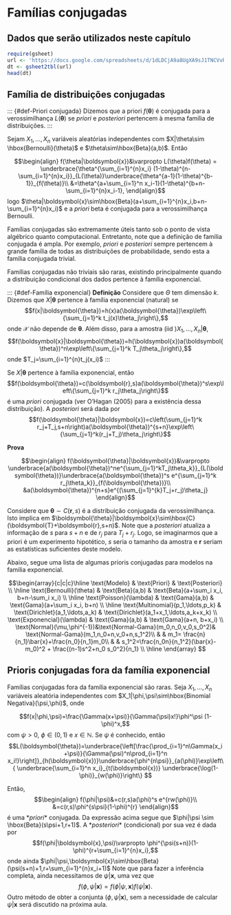 # Famílias conjugadas



## Dados que serão utilizados neste capítulo


```r
require(gsheet)
url <- 'https://docs.google.com/spreadsheets/d/1dLDCjA9a8UgXA9sJ1TNCVvRCDFITalewGkHlc__Eg20/edit?usp=sharing' 
dt <- gsheet2tbl(url)
head(dt)
```



## Família de distribuições conjugadas


::: {#def-Priori conjugada}
Dizemos que a priori $f(\boldsymbol{\theta})$ é conjugada para a verossimilhança $L(\boldsymbol{\theta})$ se *priori* e *posteriori* pertencem à mesma família de distribuições.
:::

::: {#exm-}
Sejam $X_1,\ldots,X_n$ variáveis aleatórias independentes com $X|\theta\sim \hbox{Bernoulli}(\theta)$ e $\theta\sim\hbox{Beta}(a,b)$. Então

$$\begin{align}
    f(\theta|\boldsymbol{x})&\varpropto L(\theta)f(\theta) = \underbrace{\theta^{\sum_{i=1}^{n}x_i} (1-\theta)^{n-\sum_{i=1}^{n}x_i}}_{L(\theta)}\underbrace{\theta^{a-1}(1-\theta)^{b-1}}_{f(\theta)}\\
    &=\theta^{a+\sum_{i=1}^n x_i-1}(1-\theta)^{b+n-\sum_{i=1}^{n}x_i-1},
    \end{align}$$
logo $\theta|\boldsymbol{x}\sim\hbox{Beta}(a+\sum_{i=1}^{n}x_i,b+n-\sum_{i=1}^{n}x_i)$ e a *priori* beta é conjugada para a verossimilhança Bernoulli.
:::

Famílias conjugadas são extremamente úteis tanto sob o ponto de vista algébrico quanto computacional. Entretanto, note que a definição de família conjugada é ampla. Por exemplo, *priori* e *posteriori* sempre pertencem à grande família de todas as distribuições de probabilidade, sendo esta a família conjugada trivial.

Famílias conjugadas não triviais são raras, existindo principalmente quando a distribuição condicional dos dados pertence à família exponencial.

::: {#def-Família exponencial}
<strong>Definição</strong> Considere que $\Theta$ tem dimensão $k$. Dizemos que $X|\boldsymbol{\theta}$ pertence à família exponencial (natural) se $$f(x|\boldsymbol{\theta})=h(x)a(\boldsymbol{\theta})\exp\left\{\sum_{j=1}^k t_j(x)\theta_j\right\},$$ onde $\mathcal{X}$ não depende de $\boldsymbol{\theta}$. Além disso, para a amostra (iid )$X_1,\ldots,X_n|\boldsymbol{\theta}$, $$f(\boldsymbol{x}|\boldsymbol{\theta})=h(\boldsymbol{x})a(\boldsymbol{\theta})^n\exp\left\{\sum_{j=1}^k T_j\theta_j\right\},$$ onde $T_j=\sum_{i=1}^{n}t_j(x_i)$
:::

::: {#thm-}
Se $X|\boldsymbol{\theta}$ pertence à família exponencial, então $$f(\boldsymbol{\theta})=c(\boldsymbol{r},s)a(\boldsymbol{\theta})^s\exp\left\{\sum_{j=1}^k r_j\theta_j\right\}$$ é uma *priori* conjugada (ver O'Hagan (2005) para a existência dessa distribuição). A *posteriori* será dada por $$f(\boldsymbol{\theta}|\boldsymbol{x})=c\left(\sum_{j=1}^k r_j+T_j,s+n\right)a(\boldsymbol{\theta})^{s+n}\exp\left\{\sum_{j=1}^k(r_j+T_j)\theta_j\right\}$$
:::

::: {.alert .alert-success}
<strong>Prova</strong>

$$\begin{align}
f(\boldsymbol{\theta}|\boldsymbol{x})&\varpropto \underbrace{a(\boldsymbol{\theta})^ne^{\sum_{j=1}^kT_j\theta_k}}_{L(\boldsymbol{\theta})}\underbrace{a(\boldsymbol{\theta})^s e^{\sum_{j=1}^k r_j\theta_k}}_{f(\boldsymbol{\theta})}\\
&a(\boldsymbol{\theta})^{n+s}e^{(\sum_{j=1}^{k}T_j+r_j)\theta_j}
\end{align}$$
:::

Considere que $\boldsymbol{\theta}\sim C(\boldsymbol{r},s)$ é a distribuição conjugada da verossimilhança. Isto implica em $\boldsymbol{\theta}|\boldsymbol{x}\sim\hbox{C}(\boldsymbol{T}+\boldsymbol{r},s+n)$. Note que a *posteriori* atualiza a informação de $s$ para $s+n$ e de $r_j$ para $T_j+r_j$. Logo, se imaginarmos que a priori é um experimento hipotético, $s$ seria o tamanho da amostra e $\boldsymbol{r}$ seriam as estatísticas suficientes deste modelo.


Abaixo, segue uma lista de algumas prioris conjugadas para modelos na família exponencial.

$$\begin{array}{c|c|c}\hline
\text{Modelo} & \text{Priori} & \text{Posteriori} \\ \hline
\text{Bernoulli}(\theta) & \text{Beta}(a,b) & \text{Beta}(a+\sum_i x_i, b+n-\sum_i x_i) \\ \hline
\text{Poisson}(\lambda) & \text{Gama}(a,b) & \text{Gama}(a+\sum_i x_i, b+n) \\ \hline
\text{Multinomial}(p_1,\ldots,p_k) & \text{Dirichlet}(a_1,\ldots,a_k) & \text{Dirichlet}(a_1+x_1,\ldots,a_k+x_k) \\
\text{Exponencial}(\lambda) & \text{Gama}(a,b) & \text{Gama}(a+n, b+x_i) \\
\text{Normal}(\mu,\phi^{-1})&\text{Normal-Gama}(m_0,n_0,v_0,s_0^2)&
\text{Normal-Gama}(m_1,n_0+n,v_0+n,s_1^2)\\
& & m_1= \frac{n}{n_1}\bar{x}+\frac{n_0}{n_1}m_0\\
& & s_1^2=\frac{n_0n}{n_1^2}(\bar{x}-m_0)^2 + \frac{(n-1)s^2+n_0 s_0^2}{n_1} \\ \hline
\end{array}
$$


## Prioris conjugadas fora da família exponencial

Famílias conjugadas fora da família exponencial são raras. Seja $X_1,\ldots,X_n$ variáveis aleatória independentes com $X_1|\phi,\psi\sim\hbox{Binomial Negativa}(\psi,\phi)$, onde

$$f(x|\phi,\psi)=\frac{\Gamma(x+\psi)}{\Gamma(\psi)x!}\phi^\psi (1-\phi)^x,$$
com $\psi>0$, $\phi\in(0,1)$ e $x\in\mathbb{N}$. Se $\psi$ é conhecido, então $$L(\boldsymbol{\theta})=\underbrace{\left[\frac{\prod_{i=1}^n\Gamma(x_i+\psi)}{\Gamma(\psi)^n\prod_{i=1}^n x_i!}\right]}_{h(\boldsymbol{x})}\underbrace{\phi^{n\psi}}_{a(\phi)}\exp\left\{ \underbrace{\sum_{i=1}^n x_i}_{t(\boldsymbol{x})} \underbrace{\log(1-\phi)}_{w(\phi)}\right\} $$

Então, 
$$\begin{align}
f(\phi|\psi)&=c(r,s)a(\phi)^s e^{rw(\phi)}\\
&=c(r,s)\phi^{s\psi}(1-\phi)^{r}
\end{align}$$
é uma $*priori*$ conjugada. Da expressão acima segue que $\phi|\psi \sim \hbox{Beta}(s\psi+1,r+1)$. A $*posteriori*$ (condicional) por sua vez é dada por 
$$f(\phi|\boldsymbol{x},\psi)\varpropto \phi^{\psi(s+n)}(1-\phi)^{r+\sum_{i=1}^{n}x_i},$$
onde ainda $\phi|\psi,\boldsymbol{x}\sim\hbox{Beta}(\psi(s+n)+1,r+\sum_{i=1}^{n}x_i+1)$ Note que para fazer a inferência completa, ainda necessitamos de $\psi|\boldsymbol{x}$, uma vez que $$f(\phi,\psi|\boldsymbol{x})=f(\phi|\psi,\boldsymbol{x})f(\psi|\boldsymbol{x}).$$
Outro método de obter a conjunta $(\phi,\psi|\boldsymbol{x})$, sem a necessidade de calcular $\psi|\boldsymbol{x}$ será discutido na próxima aula.

